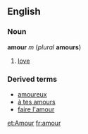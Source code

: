 ==English==
===Noun===
'''amour''' ''m'' (''plural'' '''amours''')

#[[love]]

===Derived terms===
*[[amoureux]]
*[[à tes amours]]
*[[faire l'amour]]

[[et:Amour]]
[[fr:amour]]